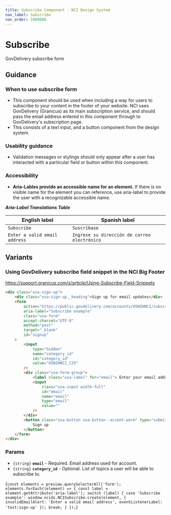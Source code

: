 ```yaml
---
title: Subscribe Component - NCI Design System
nav_label: Subscribe
nav_order: 1000000
---
```


# Subscribe

GovDelivery subscribe form

## Guidance

### When to use subscribe form

- This component should be used when including a way for users to subscribe to your content in the footer of your website. NCI uses GovDelivery (Granicus) as its main subscription service, and should pass the email address entered in this component through to GovDelivery's subscription page.
- This consists of a text input, and a button component from the design system.

### Usability guidance

- Validation messages or stylings should only appear after a user has interacted with a particular field or button within this component.

### Accessibility

- **Aria-Lables provide an accessible name for an element.** If there is no visible name for the element you can reference, use aria-label to provide the user with a recognizable accessible name.

**_Aria-Label Translations Table_**

| **English label**             | **Spanish label**                            |
| ----------------------------- | -------------------------------------------- |
| `Subscribe`                   | `Suscríbase`                                 |
| `Enter a valid email address` | `Ingrese su dirección de correo electrónico` |

## Variants

### Using GovDelivery subscribe field snippet in the NCI Big Footer

https://support.granicus.com/s/article/Using-Subscribe-Field-Snippets

```html
<div class="usa-sign-up">
	<div class="usa-sign-up__heading">Sign up for email updates</div>
	<form
		action="https://public.govdelivery.com/accounts/USNIHNCI/subscribers/qualify"
		aria-label="Subscribe example"
		class="usa-form"
		accept-charset="UTF-8"
		method="post"
		target="_blank"
		id="signup"
	>
		<input
			type="hidden"
			name="category_id"
			id="category_id"
			value="USNIHNCI_C25"
		/>
		<div class="usa-form-group">
			<label class="usa-label" for="email"> Enter your email address </label>
			<input
				class="usa-input width-full"
				id="email"
				name="email"
				type="email"
				value=""
			/>
		</div>
		<button class="usa-button usa-button--accent-warm" type="submit">
			Sign up
		</button>
	</form>
</div>
```

### Params

- `{string}` **`email`** - Required. Email address used for account.
- `{string}` **`category_id`** - Optional. List of topics a user will be able to subscribe to.

<NciDsJsInit>{`
	const elements = preview.querySelectorAll('form');
	elements.forEach((element) => {
    const label = element.getAttribute('aria-label');
    switch (label) {
        case 'Subscribe example':
            window.ncids.NCISubscribe.create(element, { invalidEmailAlert: 'Enter a valid email address', eventListenerLabel: 'test:sign-up' });
            break;
    }
});
`}</NciDsJsInit>
